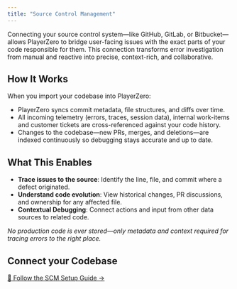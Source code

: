 ```yaml
---
title: "Source Control Management"
---
```


Connecting your source control system—like GitHub, GitLab, or Bitbucket—allows PlayerZero to bridge user-facing issues with the exact parts of your code responsible for them. This connection transforms error investigation from manual and reactive into precise, context-rich, and collaborative.

## How It Works  
When you import your codebase into PlayerZero:
- PlayerZero syncs commit metadata, file structures, and diffs over time.  
- All incoming telemetry (errors, traces, session data), internal work-items and customer tickets are cross-referenced against your code history.  
- Changes to the codebase—new PRs, merges, and deletions—are indexed continuously so debugging stays accurate and up to date.  

## What This Enables  
- **Trace issues to the source**: Identify the line, file, and commit where a defect originated.  
- **Understand code evolution**: View historical changes, PR discussions, and ownership for any affected file.  
- **Contextual Debugging**: Connect actions and input from other data sources to related code.

_No production code is ever stored—only metadata and context required for tracing errors to the right place._

## Connect your Codebase
[📖 Follow the SCM Setup Guide →](/developer-guide/configuration-guides/importing-code/import-git-setup-guide)

